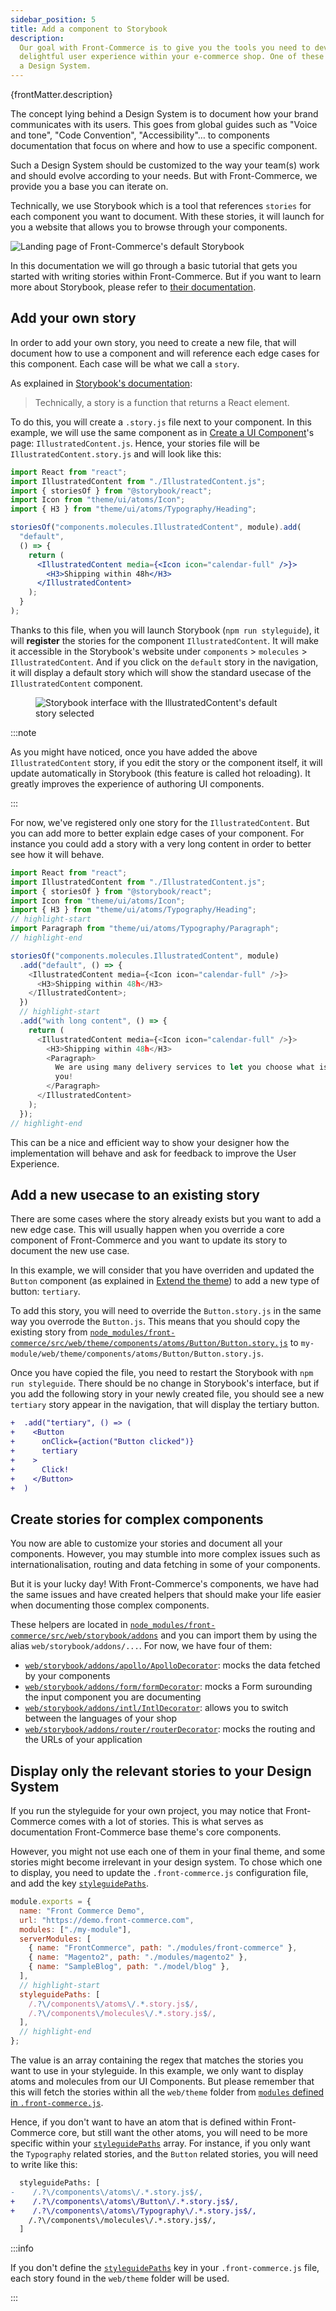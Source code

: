```yaml
---
sidebar_position: 5
title: Add a component to Storybook
description:
  Our goal with Front-Commerce is to give you the tools you need to develop a
  delightful user experience within your e-commerce shop. One of these tools is
  a Design System.
---
```


<p>{frontMatter.description}</p>


The concept lying behind a Design System is to document how your brand
communicates with its users. This goes from global guides such as "Voice and
tone", "Code Convention", "Accessibility"… to components documentation that
focus on where and how to use a specific component.

Such a Design System should be customized to the way your team(s) work and
should evolve according to your needs. But with Front-Commerce, we provide you a
base you can iterate on.

Technically, we use Storybook which is a tool that references `stories` for each
component you want to document. With these stories, it will launch for you a
website that allows you to browse through your components.

![Landing page of Front-Commerce's default Storybook](./assets/storybook.png)

In this documentation we will go through a basic tutorial that gets you started
with writing stories within Front-Commerce. But if you want to learn more about
Storybook, please refer to
[their documentation](https://storybook.js.org/basics/writing-stories/).

<!-- TODO For more detailed information about Front-Commerce specific configurations of Storybook, please refer to TODO -->

## Add your own story

In order to add your own story, you need to create a new file, that will
document how to use a component and will reference each edge cases for this
component. Each case will be what we call a `story`.

As explained in
[Storybook's documentation](https://storybook.js.org/basics/writing-stories/):

> Technically, a story is a function that returns a React element.

To do this, you will create a `.story.js` file next to your component. In this
example, we will use the same component as in
[Create a UI Component](./create-a-ui-component)'s page:
`IllustratedContent.js`. Hence, your stories file will be
`IllustratedContent.story.js` and will look like this:

```jsx title="web/theme/components/molecules/IllustratedContent/IllustratedContent.story.js"
import React from "react";
import IllustratedContent from "./IllustratedContent.js";
import { storiesOf } from "@storybook/react";
import Icon from "theme/ui/atoms/Icon";
import { H3 } from "theme/ui/atoms/Typography/Heading";

storiesOf("components.molecules.IllustratedContent", module).add(
  "default",
  () => {
    return (
      <IllustratedContent media={<Icon icon="calendar-full" />}>
        <H3>Shipping within 48h</H3>
      </IllustratedContent>
    );
  }
);
```

Thanks to this file, when you will launch Storybook (`npm run styleguide`), it
will **register** the stories for the component `IllustratedContent`. It will
make it accessible in the Storybook's website under `components` > `molecules`
\> `IllustratedContent`. And if you click on the `default` story in the
navigation, it will display a default story which will show the standard usecase
of the `IllustratedContent` component.

<Figure>

![Storybook interface with the IllustratedContent's default story selected](./assets/illustrated-content-story.png)

</Figure>

:::note

As you might have noticed, once you have added the above `IllustratedContent`
story, if you edit the story or the component itself, it will update
automatically in Storybook (this feature is called hot reloading). It greatly
improves the experience of authoring UI components.

:::

For now, we've registered only one story for the `IllustratedContent`. But you
can add more to better explain edge cases of your component. For instance you
could add a story with a very long content in order to better see how it will
behave.

```js title="web/theme/components/molecules/IllustratedContent/IllustratedContent.story.js"
import React from "react";
import IllustratedContent from "./IllustratedContent.js";
import { storiesOf } from "@storybook/react";
import Icon from "theme/ui/atoms/Icon";
import { H3 } from "theme/ui/atoms/Typography/Heading";
// highlight-start
import Paragraph from "theme/ui/atoms/Typography/Paragraph";
// highlight-end

storiesOf("components.molecules.IllustratedContent", module)
  .add("default", () => {
    <IllustratedContent media={<Icon icon="calendar-full" />}>
      <H3>Shipping within 48h</H3>
    </IllustratedContent>;
  })
  // highlight-start
  .add("with long content", () => {
    return (
      <IllustratedContent media={<Icon icon="calendar-full" />}>
        <H3>Shipping within 48h</H3>
        <Paragraph>
          We are using many delivery services to let you choose what is best for
          you!
        </Paragraph>
      </IllustratedContent>
    );
  });
// highlight-end
```

This can be a nice and efficient way to show your designer how the
implementation will behave and ask for feedback to improve the User Experience.

## Add a new usecase to an existing story

There are some cases where the story already exists but you want to add a new
edge case. This will usually happen when you override a core component of
Front-Commerce and you want to update its story to document the new use case.

In this example, we will consider that you have overriden and updated the
`Button` component (as explained in [Extend the theme](./extend-the-theme)) to
add a new type of button: `tertiary`.

To add this story, you will need to override the `Button.story.js` in the same
way you overrode the `Button.js`. This means that you should copy the existing
story from
[`node_modules/front-commerce/src/web/theme/components/atoms/Button/Button.story.js`](https://gitlab.blackswift.cloud/front-commerce/front-commerce/blob/main/src/web/theme/components/atoms/Button/Button.story.js)
to `my-module/web/theme/components/atoms/Button/Button.story.js`.

Once you have copied the file, you need to restart the Storybook with
`npm run styleguide`. There should be no change in Storybook's interface, but if
you add the following story in your newly created file, you should see a new
`tertiary` story appear in the navigation, that will display the tertiary
button.

```diff
+  .add("tertiary", () => (
+    <Button
+      onClick={action("Button clicked")}
+      tertiary
+    >
+      Click!
+    </Button>
+  )
```

## Create stories for complex components

You now are able to customize your stories and document all your components.
However, you may stumble into more complex issues such as internationalisation,
routing and data fetching in some of your components.

But it is your lucky day! With Front-Commerce's components, we have had the same
issues and have created helpers that should make your life easier when
documenting those complex components.

These helpers are located in
[`node_modules/front-commerce/src/web/storybook/addons`](https://gitlab.blackswift.cloud/front-commerce/front-commerce/tree/main/src/web/storybook/addons)
and you can import them by using the alias `web/storybook/addons/...`. For now,
we have four of them:

- [`web/storybook/addons/apollo/ApolloDecorator`](https://gitlab.blackswift.cloud/front-commerce/front-commerce/blob/main/src/web/storybook/addons/apollo/ApolloDecorator.js):
  mocks the data fetched by your components
- [`web/storybook/addons/form/formDecorator`](https://gitlab.blackswift.cloud/front-commerce/front-commerce/blob/main/src/web/storybook/addons/form/formDecorator.js):
  mocks a Form surounding the input component you are documenting
- [`web/storybook/addons/intl/IntlDecorator`](https://gitlab.blackswift.cloud/front-commerce/front-commerce/blob/main/src/web/storybook/addons/intl/IntlDecorator.js):
  allows you to switch between the languages of your shop
- [`web/storybook/addons/router/routerDecorator`](https://gitlab.blackswift.cloud/front-commerce/front-commerce/blob/main/src/web/storybook/addons/router/routerDecorator.js):
  mocks the routing and the URLs of your application

<!-- TODO document usage of each of these helpers -->

## Display only the relevant stories to your Design System

If you run the styleguide for your own project, you may notice that
Front-Commerce comes with a lot of stories. This is what serves as documentation
Front-Commerce base theme's core components.

However, you might not use each one of them in your final theme, and some
stories might become irrelevant in your design system. To chose which one to
display, you need to update the `.front-commerce.js` configuration file, and add
the key [`styleguidePaths`](/docs/reference/front-commerce-js#styleguidepaths).

```js title=".front-commerce.js"
module.exports = {
  name: "Front Commerce Demo",
  url: "https://demo.front-commerce.com",
  modules: ["./my-module"],
  serverModules: [
    { name: "FrontCommerce", path: "./modules/front-commerce" },
    { name: "Magento2", path: "./modules/magento2" },
    { name: "SampleBlog", path: "./model/blog" },
  ],
  // highlight-start
  styleguidePaths: [
    /.?\/components\/atoms\/.*.story.js$/,
    /.?\/components\/molecules\/.*.story.js$/,
  ],
  // highlight-end
};
```

The value is an array containing the regex that matches the stories you want to
use in your styleguide. In this example, we only want to display atoms and
molecules from our UI Components. But please remember that this will fetch the
stories within all the `web/theme` folder from
[`modules` defined in `.front-commerce.js`](/docs/reference/front-commerce-js#modules).

Hence, if you don't want to have an atom that is defined within Front-Commerce
core, but still want the other atoms, you will need to be more specific within
your [`styleguidePaths`](/docs/reference/front-commerce-js#styleguidepaths)
array. For instance, if you only want the `Typography` related stories, and the
`Button` related stories, you will need to write like this:

```diff
  styleguidePaths: [
-    /.?\/components\/atoms\/.*.story.js$/,
+    /.?\/components\/atoms\/Button\/.*.story.js$/,
+    /.?\/components\/atoms\/Typography\/.*.story.js$/,
    /.?\/components\/molecules\/.*.story.js$/,
  ]
```

:::info

If you don't define the
[`styleguidePaths`](/docs/reference/front-commerce-js#styleguidepaths) key in
your `.front-commerce.js` file, each story found in the `web/theme` folder will
be used.

:::
